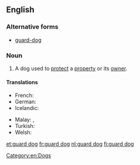 ==English==
{{wikipedia}}

===Alternative forms===
* [[guard-dog]]

===Noun===
{{en-noun|head=[[guard]] [[dog]]}}

# A dog used to [[protect]] a [[property]] or its [[owner]].

====Translations====
{{trans-top|dog used to protect a property or its owner}}
* French: {{t+|fr|chien de garde|m}}
* German: {{t|de|Wachhund|m}}
* Icelandic: {{t|is|varðhundur|m}}
{{trans-mid}}
* Malay: {{t|ms|anjing penjaga}}, {{t|ms|anjing pengawal}}
* Turkish: {{t|tr|bekçi köpeği}}
* Welsh: {{t|cy|gwarchodgi}}
{{trans-bottom}}

[[Category:en:Dogs]]

[[et:guard dog]]
[[fr:guard dog]]
[[nl:guard dog]]
[[fi:guard dog]]